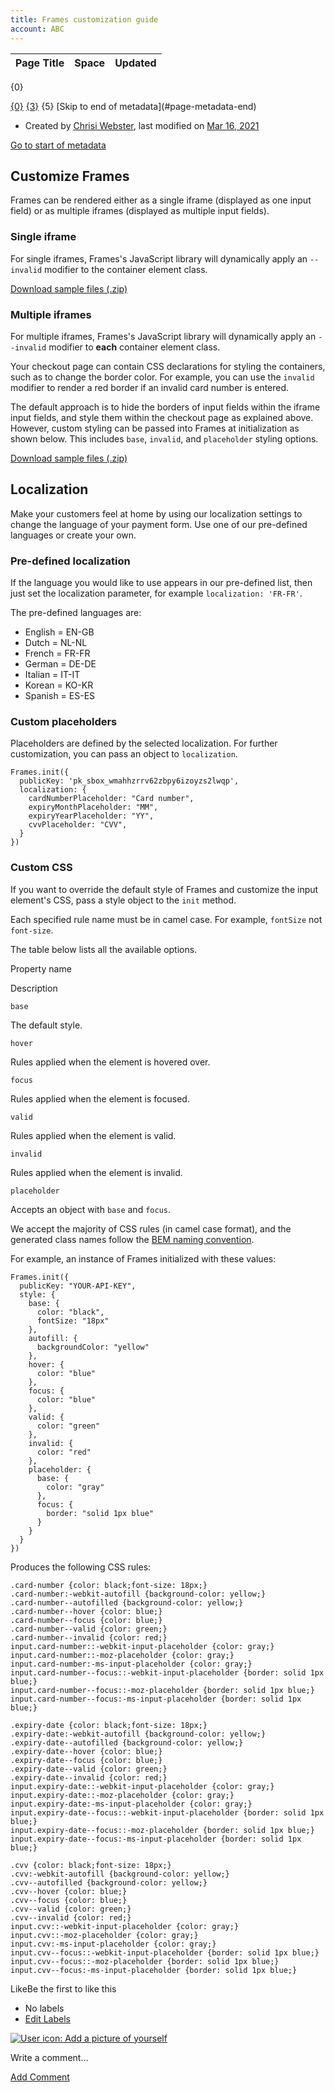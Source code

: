 ```yaml
---
title: Frames customization guide
account: ABC
---
```


<table class="aui"> <thead> <tr class="header"> <th class="search-result-title">Page Title</th> <th class="search-result-space">Space</th> <th class="search-result-date">Updated</th> </tr> </thead> </table> <p class="search-result-count">{0}</p> <tr class="search-result"> <td class="search-result-title"><a href="{1}" class="content-type-{2}"><span>{0}</span></a></td> <td class="search-result-space"><a class="space" href="/display/{4}/" title="{3}">{3}</a></td> <td class="search-result-date"><span class="date" title="{6}">{5}</span></td> </tr> [Skip to end of metadata](#page-metadata-end)

*   Created by [Chrisi Webster](    /display/~chrisiwebster
    ), last modified on [Mar 16, 2021](/pages/diffpagesbyversion.action?pageId=20120924&selectedPageVersions=1&selectedPageVersions=2 "Show changes")

[Go to start of metadata](#page-metadata-start)

Customize Frames
----------------

Frames can be rendered either as a single iframe (displayed as one input field) or as multiple iframes (displayed as multiple input fields).

### Single iframe

For single iframes, Frames's JavaScript library will dynamically apply an `--invalid` modifier to the container element class.

  
[Download sample files (.zip)](https://assets.checkout.com/docs/downloads/single_iframe_new.zip)

### Multiple iframes

For multiple iframes, Frames's JavaScript library will dynamically apply an `--invalid` modifier to **each** container element class.

Your checkout page can contain CSS declarations for styling the containers, such as to change the border color. For example, you can use the `invalid` modifier to render a red border if an invalid card number is entered.

The default approach is to hide the borders of input fields within the iframe input fields, and style them within the checkout page as explained above. However, custom styling can be passed into Frames at initialization as shown below. This includes `base`, `invalid`, and `placeholder` styling options.

  
[Download sample files (.zip)](https://assets.checkout.com/docs/downloads/multi_iframes_new.zip)

Localization
------------

Make your customers feel at home by using our localization settings to change the language of your payment form. Use one of our pre-defined languages or create your own.

### Pre-defined localization

If the language you would like to use appears in our pre-defined list, then just set the localization parameter, for example `localization: 'FR-FR'`.

The pre-defined languages are:

*   English = EN-GB
*   Dutch = NL-NL
*   French = FR-FR
*   German = DE-DE
*   Italian = IT-IT
*   Korean = KO-KR
*   Spanish = ES-ES

### Custom placeholders

Placeholders are defined by the selected localization. For further customization, you can pass an object to `localization`.

    Frames.init({
      publicKey: 'pk_sbox_wmahhzrrv62zbpy6izoyzs2lwqp',
      localization: {
        cardNumberPlaceholder: "Card number",
        expiryMonthPlaceholder: "MM",
        expiryYearPlaceholder: "YY",
        cvvPlaceholder: "CVV",
      }
    })

### Custom CSS

If you want to override the default style of Frames and customize the input element's CSS, pass a style object to the `init` method.

Each specified rule name must be in camel case. For example, `fontSize` not `font-size`.

The table below lists all the available options.

Property name

Description

`base`

The default style.

`hover`

Rules applied when the element is hovered over.

`focus`

Rules applied when the element is focused.

`valid`

Rules applied when the element is valid.

`invalid`

Rules applied when the element is invalid.

`placeholder`

Accepts an object with `base` and `focus`.

We accept the majority of CSS rules (in camel case format), and the generated class names follow the [BEM naming convention](http://getbem.com/naming/).

For example, an instance of Frames initialized with these values:

    Frames.init({
      publicKey: "YOUR-API-KEY",
      style: {
        base: {
          color: "black",
          fontSize: "18px"
        },
        autofill: {
          backgroundColor: "yellow"
        },
        hover: {
          color: "blue"
        },
        focus: {
          color: "blue"
        },
        valid: {
          color: "green"
        },
        invalid: {
          color: "red"
        },
        placeholder: {
          base: {
            color: "gray"
          },
          focus: {
            border: "solid 1px blue"
          }
        }
      }
    })

Produces the following CSS rules:

    .card-number {color: black;font-size: 18px;}
    .card-number:-webkit-autofill {background-color: yellow;}
    .card-number--autofilled {background-color: yellow;}
    .card-number--hover {color: blue;}
    .card-number--focus {color: blue;}
    .card-number--valid {color: green;}
    .card-number--invalid {color: red;}
    input.card-number::-webkit-input-placeholder {color: gray;}
    input.card-number::-moz-placeholder {color: gray;}
    input.card-number:-ms-input-placeholder {color: gray;}
    input.card-number--focus::-webkit-input-placeholder {border: solid 1px blue;}
    input.card-number--focus::-moz-placeholder {border: solid 1px blue;}
    input.card-number--focus:-ms-input-placeholder {border: solid 1px blue;}
    
    .expiry-date {color: black;font-size: 18px;}
    .expiry-date:-webkit-autofill {background-color: yellow;}
    .expiry-date--autofilled {background-color: yellow;}
    .expiry-date--hover {color: blue;}
    .expiry-date--focus {color: blue;}
    .expiry-date--valid {color: green;}
    .expiry-date--invalid {color: red;}
    input.expiry-date::-webkit-input-placeholder {color: gray;}
    input.expiry-date::-moz-placeholder {color: gray;}
    input.expiry-date:-ms-input-placeholder {color: gray;}
    input.expiry-date--focus::-webkit-input-placeholder {border: solid 1px blue;}
    input.expiry-date--focus::-moz-placeholder {border: solid 1px blue;}
    input.expiry-date--focus:-ms-input-placeholder {border: solid 1px blue;}
    
    .cvv {color: black;font-size: 18px;}
    .cvv:-webkit-autofill {background-color: yellow;}
    .cvv--autofilled {background-color: yellow;}
    .cvv--hover {color: blue;}
    .cvv--focus {color: blue;}
    .cvv--valid {color: green;}
    .cvv--invalid {color: red;}
    input.cvv::-webkit-input-placeholder {color: gray;}
    input.cvv::-moz-placeholder {color: gray;}
    input.cvv:-ms-input-placeholder {color: gray;}
    input.cvv--focus::-webkit-input-placeholder {border: solid 1px blue;}
    input.cvv--focus::-moz-placeholder {border: solid 1px blue;}
    input.cvv--focus:-ms-input-placeholder {border: solid 1px blue;}

LikeBe the first to like this

*   No labels
*   [Edit Labels](# "Edit Labels (Type 'l')")

[![User icon: Add a picture of yourself](/s/en_GB/7901/abf7b35644d5a5d1d7e4b0969a83e8eb2b569fb5/_/images/icons/profilepics/add_profile_pic.svg)](/users/profile/editmyprofilepicture.action)

Write a comment…

[Add Comment](/display/x/Frames+customization+guide?showComments=true&showCommentArea=true#addcomment)